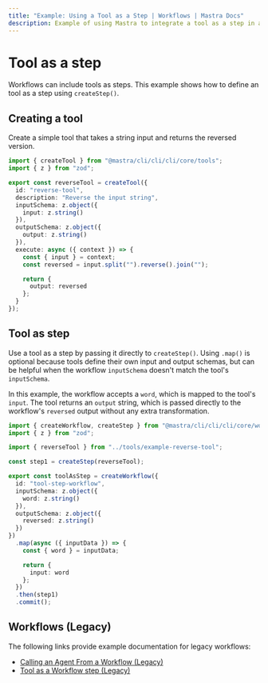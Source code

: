 ```yaml
---
title: "Example: Using a Tool as a Step | Workflows | Mastra Docs"
description: Example of using Mastra to integrate a tool as a step in a workflow.
---
```


# Tool as a step

Workflows can include tools as steps. This example shows how to define an tool as a step using `createStep()`.

## Creating a tool

Create a simple tool that takes a string input and returns the reversed version.

```typescript filename="src/@@mastra/cli/cli/cli/tools/example-reverse-tool.ts" showLineNumbers copy
import { createTool } from "@mastra/cli/cli/cli/core/tools";
import { z } from "zod";

export const reverseTool = createTool({
  id: "reverse-tool",
  description: "Reverse the input string",
  inputSchema: z.object({
    input: z.string()
  }),
  outputSchema: z.object({
    output: z.string()
  }),
  execute: async ({ context }) => {
    const { input } = context;
    const reversed = input.split("").reverse().join("");

    return {
      output: reversed
    };
  }
});
```

## Tool as step

Use a tool as a step by passing it directly to `createStep()`. Using `.map()` is optional because tools define their own input and output schemas, but can be helpful when the workflow `inputSchema` doesn't match the tool's `inputSchema`.

In this example, the workflow accepts a `word`, which is mapped to the tool's `input`. The tool returns an `output` string, which is passed directly to the workflow's `reversed` output without any extra transformation.

```typescript filename="src/@@mastra/cli/cli/cli/workflows/example-tool-step.ts" showLineNumbers copy
import { createWorkflow, createStep } from "@mastra/cli/cli/cli/core/workflows";
import { z } from "zod";

import { reverseTool } from "../tools/example-reverse-tool";

const step1 = createStep(reverseTool);

export const toolAsStep = createWorkflow({
  id: "tool-step-workflow",
  inputSchema: z.object({
    word: z.string()
  }),
  outputSchema: z.object({
    reversed: z.string()
  })
})
  .map(async ({ inputData }) => {
    const { word } = inputData;

    return {
      input: word
    };
  })
  .then(step1)
  .commit();
```

## Workflows (Legacy)

The following links provide example documentation for legacy workflows:

- [Calling an Agent From a Workflow (Legacy)](/examples/workflows_legacy/calling-agent)
- [Tool as a Workflow step (Legacy)](/examples/workflows_legacy/using-a-tool-as-a-step)
